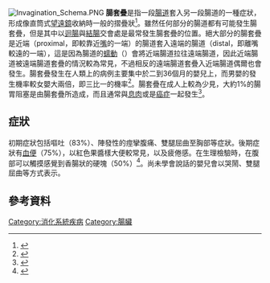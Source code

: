 {{Medical}}
[[File:Invagination_Schema.PNG|right]]
'''腸套疊'''是指一段[[小腸|腸道]]套入另一段腸道的一種症狀，形成像直筒式[[望遠鏡|望遠鏡]]收納時一般的摺疊狀<ref>{{cite book|author=Gylys, Barbara A. and Mary Ellen Wedding|title=Medical Terminology Systems|publisher=F.A. Davis Company|year=2005}}</ref>。雖然任何部分的腸道都有可能發生腸套疊，但是其中以[[迴腸|迴腸]]與[[結腸|結腸]]交會處是最常發生腸套疊的位置。絕大部分的腸套疊是近端（proximal，即較靠近[[嘴|嘴]]的一端）的腸道套入遠端的腸道（distal，即離嘴較遠的一端），這是因為腸道的[[蠕動|蠕動]]（{{link-en|Peristalsis|Peristalsis}}）會將近端腸道拉往遠端腸道，因此近端腸道被遠端腸道套疊的情況較為常見，不過相反的遠端腸道套疊入近端腸道偶爾也會發生。腸套疊發生在人類上的病例主要集中於二到36個月的嬰兒上，而男嬰的發生機率較女嬰大兩倍，即三比一的機率<ref name="eMedicine.com">{{Cite web|url=http://www.emedicine.com/emerg/topic385.htm|title=Pediatrics: Intussusception|accessdate=2006-06-05|year=2006|author=Lonnie King, M.D., FACEP|archive-date=2006-05-18|archive-url=https://web.archive.org/web/20060518161052/http://www.emedicine.com/emerg/topic385.htm|dead-url=no}}</ref>。腸套疊在成人上較為少見，大約1%的腸胃阻塞是由腸套疊所造成，而且通常與[[息肉|息肉]]或是[[癌症|癌症]]一起發生<ref name=gayer>{{cite journal | author = Gayer G, Zissin R, Apter S, Papa M, Hertz M | title = Pictorial review: adult intussusception--a CT diagnosis. | url = https://archive.org/details/sim_british-journal-of-radiology_2002-02_75_890/page/185 | journal = Br J Radiol | volume = 75 | issue = 890 | pages = 185-90 | year = 2002 | id = PMID 11893645. [http://bjr.birjournals.org/cgi/content/full/75/890/185 Free Full Text]}}</ref>。

== 症狀 ==
初期症狀包括嘔吐（83%）、陣發性的痙攣腹痛、雙腿屈曲至胸部等症狀。後期症狀有[[血便|血便]]（75%），以紅色果醬樣大便較常見，以及疲倦感。在生理檢驗時，在腹部可以觸摸感覺到香腸狀的硬塊（50%）<ref name="賴縵光醫師">{{cite web |url=http://www.vghtpe.gov.tw/~ped/newpage82.htm |title=漫談腸套疊 |accessdate=2007年9月17日 |author=台北榮總小兒部 賴縵光醫師 |archive-url=https://web.archive.org/web/20070807184307/http://www.vghtpe.gov.tw/~ped/newpage82.htm |archive-date=2007年8月7日 |dead-url=yes }}</ref>。尚未學會說話的嬰兒會以哭鬧、雙腿屈曲等方式表示。

== 參考資料 ==
<div class="references-small">
<references />
</div>

{{Authority control}}
[[Category:消化系統疾病|Category:消化系統疾病]]
[[Category:腸臟|Category:腸臟]]